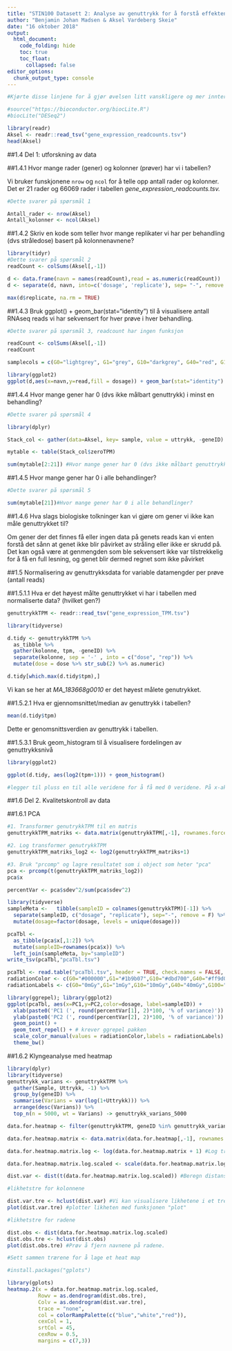 ```yaml
---
title: "STIN100 Datasett 2: Analyse av genuttrykk for å forstå effektene av gammastråling på gran"
author: "Benjamin Johan Madsen & Aksel Vardeberg Skeie"
date: "16 oktober 2018"
output:
  html_document:
    code_folding: hide
    toc: true
    toc_float:
      collapsed: false
editor_options: 
  chunk_output_type: console
---
```


```r
#Kjørte disse linjene for å gjør øvelsen litt vanskligere og mer innteresant.

#source("https://bioconductor.org/biocLite.R")
#biocLite("DESeq2")
```

```r
library(readr)
Aksel <- readr::read_tsv("gene_expression_readcounts.tsv")
head(Aksel)
```

##1.4 Del 1: utforskning av data

##1.4.1 Hvor mange rader (gener) og kolonner (prøver) har vi i tabellen?

Vi bruker funskjonene ```nrow``` og ```ncol``` for å telle opp antall rader og kolonner. Det er 21 rader og 66069 rader i tabellen *gene_expression_readcounts.tsv.*  
```r
#Dette svarer på spørsmål 1

Antall_rader <- nrow(Aksel)
Antall_kolonner <- ncol(Aksel)
```

##1.4.2 Skriv en kode som teller hvor mange replikater vi har per behandling (dvs stråledose) basert på kolonnenavnene?

```r
library(tidyr)
#Dette svarer på spørsmål 2
readCount <- colSums(Aksel[,-1])

d <- data.frame(navn = names(readCount),read = as.numeric(readCount))
d <- separate(d, navn, into=c('dosage', 'replicate'), sep= "-", remove = FALSE)

max(d$replicate, na.rm = TRUE)
```

##1.4.3 Bruk ggplot() + geom_bar(stat="identity") til å visualisere antall RNAseq reads vi har sekvensert for hver prøve i hver behandling.
```r
#Dette svarer på spørsmål 3, readcount har ingen funksjon

readCount <- colSums(Aksel[,-1])
readCount

samplecols = c(G0="lightgrey", G1="grey", G10="darkgrey", G40="red", G100="darkred")

library(ggplot2)
ggplot(d,aes(x=navn,y=read,fill = dosage)) + geom_bar(stat="identity") + scale_fill_manual(values = samplecols)
```

##1.4.4 Hvor mange gener har 0 (dvs ikke målbart genuttrykk) i minst en behandling?

```r
#Dette svarer på spørsmål 4

library(dplyr)

Stack_col <- gather(data=Aksel, key= sample, value = uttrykk, -geneID) %>% group_by(geneID) %>% summarise(zeroTPM=  sum(uttrykk == 0))

mytable <- table(Stack_col$zeroTPM) 

sum(mytable[2:21]) #Hvor mange gener har 0 (dvs ikke målbart genuttrykk) i minst en behandling?  
```

##1.4.5 Hvor mange gener har 0 i alle behandlinger?

```r
#Dette svarer på spørsmål 5

sum(mytable[21])#Hvor mange gener har 0 i alle behandlinger?
```

##1.4.6 Hva slags biologiske tolkninger kan vi gjøre om gener vi ikke kan måle genuttrykket til? 

Om gener der det finnes få eller ingen data på genets reads kan vi enten forstå det sånn at genet ikke blir påvirket av stråling eller ikke er skrudd på. Det kan også være at genmengden som ble sekvensert ikke var tilstrekkelig for å få en full lesning, og genet blir dermed regnet som ikke påvirket


##1.5 Normalisering av genuttrykksdata for variable datamengder per prøve (antall reads)

##1.5.1.1 Hva er det høyest målte genuttrykket vi har i tabellen med normaliserte data? (hvilket gen?)

```r
genuttrykkTPM <- readr::read_tsv("gene_expression_TPM.tsv")

library(tidyverse)

d.tidy <- genuttrykkTPM %>% 
  as_tibble %>% 
  gather(kolonne, tpm, -geneID) %>% 
  separate(kolonne, sep = '-' , into = c("dose", "rep")) %>% 
  mutate(dose = dose %>% str_sub(2) %>% as.numeric)

d.tidy[which.max(d.tidy$tpm),]

```

Vi kan se her at *MA_183668g0010* er det høyest målete genutrykket.  

##1.5.2.1 Hva er gjennomsnittet/median av genuttrykk i tabellen?
```r
mean(d.tidy$tpm)
```

Dette er genomsnittsverdien av genuttrykk i tabellen.

##1.5.3.1 Bruk geom_histogram til å visualisere fordelingen av genuttrykksnivå 

```r
library(ggplot2)

ggplot(d.tidy, aes(log2(tpm+1))) + geom_histogram() 

#legger til pluss en til alle veridene for å få med 0 veridene. På x-aksen ser man verdien kolonnen har mens på y aksen ser man antall celler i colonnen tpm som har den verdien. Ignorer bin-width 
```

##1.6 Del 2. Kvalitetskontroll av data

##1.6.1 PCA
```r
#1. Transformer genutrykkTPM til en matris 
genuttrykkTPM_matriks <- data.matrix(genuttrykkTPM[,-1], rownames.force = NA)

#2. Log transformer genutrykkTPM
genuttrykkTPM_matriks_log2 <- log2(genuttrykkTPM_matriks+1)

#3. Bruk "prcomp" og lagre resultatet som i object som heter "pca" 
pca <- prcomp(t(genuttrykkTPM_matriks_log2))
pca$x

percentVar <- pca$sdev^2/sum(pca$sdev^2)

library(tidyverse) 
sampleMeta <-   tibble(sampleID = colnames(genuttrykkTPM)[-1]) %>%
  separate(sampleID, c("dosage", "replicate"), sep="-", remove = F) %>%
  mutate(dosage=factor(dosage, levels = unique(dosage)))

pcaTbl <-
  as_tibble(pca$x[,1:2]) %>%
  mutate(sampleID=rownames(pca$x)) %>%
  left_join(sampleMeta, by="sampleID")
write_tsv(pcaTbl,"pcaTbl.tsv")

pcaTbl <- read.table("pcaTbl.tsv", header = TRUE, check.names = FALSE, stringsAsFactors = FALSE)
radiationColor <- c(G0="#000000",G1="#1b9b07",G10="#dbd700",G40="#ff9d00",G100="#ff0000")
radiationLabels <- c(G0="0mGy",G1="1mGy",G10="10mGy",G40="40mGy",G100="100mGy")

library(ggrepel); library(ggplot2)
ggplot(pcaTbl, aes(x=PC1,y=PC2,color=dosage, label=sampleID)) +
  xlab(paste0('PC1 (', round(percentVar[1], 2)*100, '% of variance)')) +
  ylab(paste0('PC2 (', round(percentVar[2], 2)*100, '% of variance)')) +
  geom_point() +
  geom_text_repel() + # krever ggrepel pakken
  scale_color_manual(values = radiationColor,labels = radiationLabels) +
  theme_bw()
```

##1.6.2 Klyngeanalyse med heatmap
```r
library(dplyr)
library(tidyverse)
genuttrykk_varians <- genuttrykkTPM %>%
  gather(Sample, Uttrykk, -1) %>%
  group_by(geneID) %>%
  summarise(Varians = var(log(1+Uttrykk))) %>%
  arrange(desc(Varians)) %>% 
  top_n(n = 5000, wt = Varians) -> genuttrykk_varians_5000

data.for.heatmap <- filter(genuttrykkTPM, geneID %in% genuttrykk_varians_5000$geneID) #Nå har vi endelig dataen vi skal jobbe med. 

data.for.heatmap.matrix <- data.matrix(data.for.heatmap[,-1], rownames.force = NA) #Gjør det om til en matrix og fjerner kolonnen for geneID ettersom den er ikke numerisk 

data.for.heatmap.matrix.log <- log(data.for.heatmap.matrix + 1) #Log transformer genutrykkTPM

data.for.heatmap.matrix.log.scaled <- scale(data.for.heatmap.matrix.log, center = TRUE, scale = TRUE) #skalerer det.

dist.var <- dist(t(data.for.heatmap.matrix.log.scaled)) #Beregn distanser mellom variablene etter skalering, dermed kan vi se vekk i fra korelasjon. 

#likhetstre for kolonnene 

dist.var.tre <- hclust(dist.var) #Vi kan visualisere likhetene i et tre. 
plot(dist.var.tre) #plotter likheten med funksjonen "plot"

#likhetstre for radene 

dist.obs <- dist(data.for.heatmap.matrix.log.scaled)
dist.obs.tre <- hclust(dist.obs)
plot(dist.obs.tre) #Prøv å fjern navnene på radene. 

#Sett sammen trærene for å lage et heat map 

#install.packages("gplots")

library(gplots)
heatmap.2(x = data.for.heatmap.matrix.log.scaled, 
          Rowv = as.dendrogram(dist.obs.tre),
          Colv = as.dendrogram(dist.var.tre),
          trace = "none",
          col = colorRampPalette(c("blue","white","red")),
          cexCol = 1,
          srtCol = 45,
          cexRow = 0.5,
          margins = c(7,3))
```


